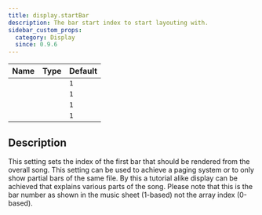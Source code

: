 ```yaml
---
title: display.startBar
description: The bar start index to start layouting with.
sidebar_custom_props:
  category: Display
  since: 0.9.6
---
```


<SinceBadge since="0.9.6" />

<table className="table table-striped table-condensed type-table">
    <thead>
        <tr>
          <th>Name</th>
          <th>Type</th>
          <th>Default</th>
        </tr>
    </thead>
    <tbody>
        <tr>
          <td><CodeBadge type="js" name="display.startBar" /></td>
          <td><CodeBadge type="js" name="number" /></td>
          <td><code>1</code></td>
        </tr>
        <tr>
          <td><CodeBadge type="json" name="display.startBar" /></td>
          <td><CodeBadge type="json" name="number" /></td>
          <td><code>1</code></td>
        </tr>
        <tr>
          <td><CodeBadge type="net" name="Display.StartBar" /></td>
          <td><CodeBadge type="net" name="double" /></td>
          <td><code>1</code></td>
        </tr>
        <tr>
          <td><CodeBadge type="android" name="display.startBar" /></td>
          <td><CodeBadge type="android" name="Double" /></td>
          <td><code>1</code></td>
        </tr>
    </tbody>
</table>

## Description
This setting sets the index of the first bar that should be rendered from the overall song. This setting can be used to
achieve a paging system or to only show partial bars of the same file. By this a tutorial alike display can be achieved
that explains various parts of the song. Please note that this is the bar number as shown in the music sheet (1-based) not the array index (0-based).
